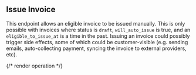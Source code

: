 ## Issue Invoice

This endpoint allows an eligible invoice to be issued manually. This is only possible with invoices where status is `draft`,
`will_auto_issue` is true, and an `eligible_to_issue_at` is a time in the past. Issuing an invoice could possibly trigger
side effects, some of which could be customer-visible (e.g. sending emails, auto-collecting payment,
syncing the invoice to external providers, etc).

{/* render operation */}
